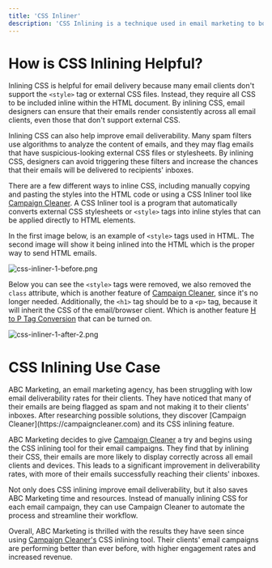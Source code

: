 ```yaml
---
title: 'CSS Inliner'
description: 'CSS Inlining is a technique used in email marketing to boost delivery rates by embedding CSS styles directly into the HTML code.'
---
```


# How is CSS Inlining Helpful?

Inlining CSS is helpful for email delivery because many email clients don't support the `<style>` tag or external CSS files. Instead, they require all CSS to be included inline within the HTML document. By inlining CSS, email designers can ensure that their emails render consistently across all email clients, even those that don't support external CSS.

Inlining CSS can also help improve email deliverability. Many spam filters use algorithms to analyze the content of emails, and they may flag emails that have suspicious-looking external CSS files or stylesheets. By inlining CSS, designers can avoid triggering these filters and increase the chances that their emails will be delivered to recipients' inboxes.

There are a few different ways to inline CSS, including manually copying and pasting the styles into the HTML code or using a CSS Inliner tool like [Campaign Cleaner](https://campaigncleaner.com). A CSS Inliner tool is a program that automatically converts external CSS stylesheets or `<style>` tags into inline styles that can be applied directly to HTML elements.

In the first image below, is an example of `<style>` tags used in HTML. The second image will show it being inlined into the HTML which is the proper way to send HTML emails. 

![css-inliner-1-before.png](/images/css-inliner-1-before-2.png)

Below you can see the `<style>` tags were removed, we also removed the `class` attribute, which is another feature of [Campaign Cleaner](https://campaigncleaner.com), since it's no longer needed. Additionally, the `<h1>` tag should be to a `<p>` tag, because it will inherit the CSS of the email/browser client. Which is another feature [H to P Tag Conversion](/h-to-p-tag-conversion) that can be turned on.

![css-inliner-1-after-2.png](/images/css-inliner-1-after-2.png)

# CSS Inlining Use Case

<note>
ABC Marketing, an email marketing agency, has been struggling with low email deliverability rates for their clients. They have noticed that many of their emails are being flagged as spam and not making it to their clients' inboxes. After researching possible solutions, they discover [Campaign Cleaner](https://campaigncleaner.com) and its CSS inlining feature.
 
ABC Marketing decides to give [Campaign Cleaner](https://campaigncleaner.com) a try and begins using the CSS inlining tool for their email campaigns. They find that by inlining their CSS, their emails are more likely to display correctly across all email clients and devices. This leads to a significant improvement in deliverability rates, with more of their emails successfully reaching their clients' inboxes.
 
Not only does CSS inlining improve email deliverability, but it also saves ABC Marketing time and resources. Instead of manually inlining CSS for each email campaign, they can use Campaign Cleaner to automate the process and streamline their workflow.
 
Overall, ABC Marketing is thrilled with the results they have seen since using [Campaign Cleaner's](https://campaigncleaner.com) CSS inlining tool. Their clients' email campaigns are performing better than ever before, with higher engagement rates and increased revenue.
</note>
